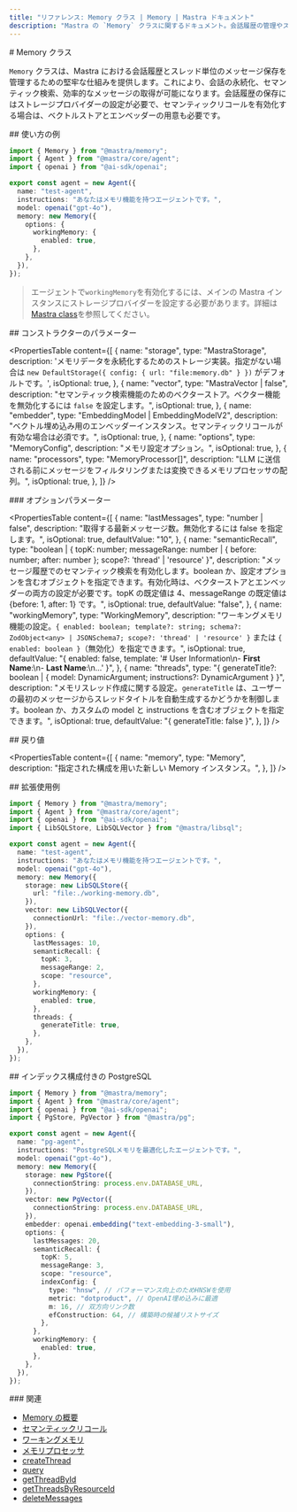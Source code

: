 ```yaml
---
title: "リファレンス: Memory クラス | Memory | Mastra ドキュメント"
description: "Mastra の `Memory` クラスに関するドキュメント。会話履歴の管理やスレッドベースのメッセージ保存を実現する堅牢なシステムを提供します。"
---
```


<div id="memory-class">
  # Memory クラス
</div>

`Memory` クラスは、Mastra における会話履歴とスレッド単位のメッセージ保存を管理するための堅牢な仕組みを提供します。これにより、会話の永続化、セマンティック検索、効率的なメッセージの取得が可能になります。会話履歴の保存にはストレージプロバイダーの設定が必要で、セマンティックリコールを有効化する場合は、ベクトルストアとエンベッダーの用意も必要です。

<div id="usage-example">
  ## 使い方の例
</div>

```typescript title="src/mastra/agents/test-agent.ts" showLineNumbers copy
import { Memory } from "@mastra/memory";
import { Agent } from "@mastra/core/agent";
import { openai } from "@ai-sdk/openai";

export const agent = new Agent({
  name: "test-agent",
  instructions: "あなたはメモリ機能を持つエージェントです。",
  model: openai("gpt-4o"),
  memory: new Memory({
    options: {
      workingMemory: {
        enabled: true,
      },
    },
  }),
});
```

> エージェントで`workingMemory`を有効化するには、メインの Mastra インスタンスにストレージプロバイダーを設定する必要があります。詳細は[Mastra class](../core/mastra-class)を参照してください。


<div id="constructor-parameters">
  ## コンストラクターのパラメーター
</div>

<PropertiesTable
  content={[
    {
      name: "storage",
      type: "MastraStorage",
      description:
        'メモリデータを永続化するためのストレージ実装。指定がない場合は `new DefaultStorage({ config: { url: "file:memory.db" } })` がデフォルトです。',
      isOptional: true,
    },
    {
      name: "vector",
      type: "MastraVector | false",
      description:
        "セマンティック検索機能のためのベクターストア。ベクター機能を無効化するには `false` を設定します。",
      isOptional: true,
    },
    {
      name: "embedder",
      type: "EmbeddingModel<string> | EmbeddingModelV2<string>",
      description:
        "ベクトル埋め込み用のエンベッダーインスタンス。セマンティックリコールが有効な場合は必須です。",
      isOptional: true,
    },
    {
      name: "options",
      type: "MemoryConfig",
      description: "メモリ設定オプション。",
      isOptional: true,
    },
    {
      name: "processors",
      type: "MemoryProcessor[]",
      description:
        "LLM に送信される前にメッセージをフィルタリングまたは変換できるメモリプロセッサの配列。",
      isOptional: true,
    },
  ]}
/>

<div id="options-parameters">
  ### オプションパラメーター
</div>

<PropertiesTable
  content={[
    {
      name: "lastMessages",
      type: "number | false",
      description:
        "取得する最新メッセージ数。無効化するには false を指定します。",
      isOptional: true,
      defaultValue: "10",
    },
    {
      name: "semanticRecall",
      type: "boolean | { topK: number; messageRange: number | { before: number; after: number }; scope?: 'thread' | 'resource' }",
      description:
        "メッセージ履歴でのセマンティック検索を有効化します。boolean か、設定オプションを含むオブジェクトを指定できます。有効化時は、ベクターストアとエンベッダーの両方の設定が必要です。topK の既定値は 4、messageRange の既定値は {before: 1, after: 1} です。",
      isOptional: true,
      defaultValue: "false",
    },
    {
      name: "workingMemory",
      type: "WorkingMemory",
      description:
        "ワーキングメモリ機能の設定。`{ enabled: boolean; template?: string; schema?: ZodObject<any> | JSONSchema7; scope?: 'thread' | 'resource' }` または `{ enabled: boolean }`（無効化）を指定できます。",
      isOptional: true,
      defaultValue:
        "{ enabled: false, template: '# User Information\\n- **First Name**:\\n- **Last Name**:\\n...' }",
    },
    {
      name: "threads",
      type: "{ generateTitle?: boolean | { model: DynamicArgument<MastraLanguageModel>; instructions?: DynamicArgument<string> } }",
      description:
        "メモリスレッド作成に関する設定。`generateTitle` は、ユーザーの最初のメッセージからスレッドタイトルを自動生成するかどうかを制御します。boolean か、カスタムの model と instructions を含むオブジェクトを指定できます。",
      isOptional: true,
      defaultValue: "{ generateTitle: false }",
    },
  ]}
/>

<div id="returns">
  ## 戻り値
</div>

<PropertiesTable
  content={[
    {
      name: "memory",
      type: "Memory",
      description: "指定された構成を用いた新しい Memory インスタンス。",
    },
  ]}
/>

<div id="extended-usage-example">
  ## 拡張使用例
</div>

```typescript title="src/mastra/agents/test-agent.ts" showLineNumbers copy
import { Memory } from "@mastra/memory";
import { Agent } from "@mastra/core/agent";
import { openai } from "@ai-sdk/openai";
import { LibSQLStore, LibSQLVector } from "@mastra/libsql";

export const agent = new Agent({
  name: "test-agent",
  instructions: "あなたはメモリ機能を持つエージェントです。",
  model: openai("gpt-4o"),
  memory: new Memory({
    storage: new LibSQLStore({
      url: "file:./working-memory.db",
    }),
    vector: new LibSQLVector({
      connectionUrl: "file:./vector-memory.db",
    }),
    options: {
      lastMessages: 10,
      semanticRecall: {
        topK: 3,
        messageRange: 2,
        scope: "resource",
      },
      workingMemory: {
        enabled: true,
      },
      threads: {
        generateTitle: true,
      },
    },
  }),
});
```


<div id="postgresql-with-index-configuration">
  ## インデックス構成付きの PostgreSQL
</div>

```typescript title="src/mastra/agents/pg-agent.ts" showLineNumbers copy
import { Memory } from "@mastra/memory";
import { Agent } from "@mastra/core/agent";
import { openai } from "@ai-sdk/openai";
import { PgStore, PgVector } from "@mastra/pg";

export const agent = new Agent({
  name: "pg-agent",
  instructions: "PostgreSQLメモリを最適化したエージェントです。",
  model: openai("gpt-4o"),
  memory: new Memory({
    storage: new PgStore({
      connectionString: process.env.DATABASE_URL,
    }),
    vector: new PgVector({
      connectionString: process.env.DATABASE_URL,
    }),
    embedder: openai.embedding("text-embedding-3-small"),
    options: {
      lastMessages: 20,
      semanticRecall: {
        topK: 5,
        messageRange: 3,
        scope: "resource",
        indexConfig: {
          type: "hnsw", // パフォーマンス向上のためHNSWを使用
          metric: "dotproduct", // OpenAI埋め込みに最適
          m: 16, // 双方向リンク数
          efConstruction: 64, // 構築時の候補リストサイズ
        },
      },
      workingMemory: {
        enabled: true,
      },
    },
  }),
});
```


<div id="related">
  ### 関連
</div>

- [Memory の概要](/docs/memory/overview)
- [セマンティックリコール](/docs/memory/semantic-recall)
- [ワーキングメモリ](/docs/memory/working-memory)
- [メモリプロセッサ](/docs/memory/memory-processors)
- [createThread](/reference/memory/createThread)
- [query](/reference/memory/query)
- [getThreadById](/reference/memory/getThreadById)
- [getThreadsByResourceId](/reference/memory/getThreadsByResourceId)
- [deleteMessages](/reference/memory/deleteMessages)